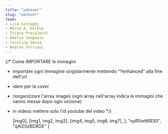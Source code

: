 ```yaml
---
title: "watever"
slug: "watever"
team:
- Lisa Colnaghi
- Marco A. Delbue
- Chiara Preialmini
- Amelia Sampaolo
- Carolina Sousa
- Andrea Torriani
---
```


{/* Come IMPORTARE le immagini

- importare ogni immagine singolarmente mettendo "?enhanced" alla fine dell'url
- idem per la cover
- riorganizzare l'array images (ogni array nell'array indica le immagini che vanno messe dopo ogni sezione)
- in videos mettere solo l'id youtube del video 
*/}



  [img0],
  [img1, img2, img3],
  [img4, img5, img6, img7],
];
  "oyR5wtl6R30",
  "qAlZ0zBD8DE"
]

